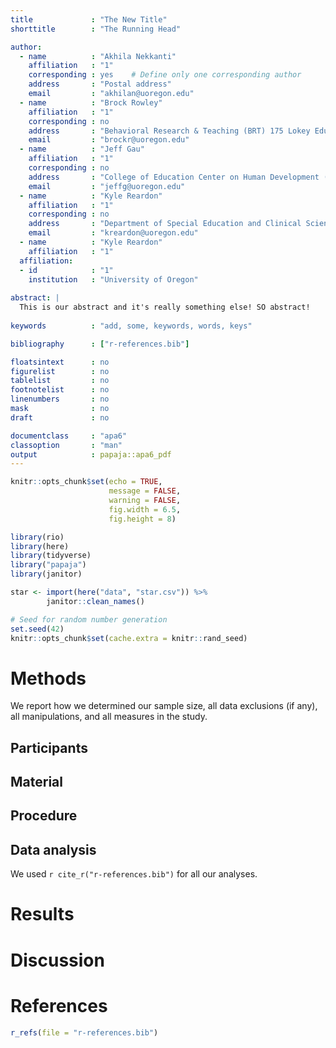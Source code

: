 ```yaml
---
title             : "The New Title"
shorttitle        : "The Running Head"

author: 
  - name          : "Akhila Nekkanti"
    affiliation   : "1"
    corresponding : yes    # Define only one corresponding author
    address       : "Postal address"
    email         : "akhilan@uoregon.edu"
  - name          : "Brock Rowley"
    affiliation   : "1"
    corresponding : no
    address       : "Behavioral Research & Teaching (BRT) 175 Lokey Education 5262                                             University of Oregon Eugene, OR, 97403-5262"
    email         : "brockr@uoregon.edu"
  - name          : "Jeff Gau"
    affiliation   : "1"
    corresponding : no
    address       : "College of Education Center on Human Development (chd.uoregon.edu) University Center                      for Excellence in Developmental Disabilities (UCEDD) 901 East 18th Ave, CSB 354                           Eugene, Oregon 97403"
    email         : "jeffg@uoregon.edu"
  - name          : "Kyle Reardon"
    affiliation   : "1"
    corresponding : no
    address       : "Department of Special Education and Clinical Sciences University of Oregon"
    email         : "kreardon@uoregon.edu"
  - name          : "Kyle Reardon"
    affiliation   : "1"
  affiliation:
  - id            : "1"
    institution   : "University of Oregon"
    
abstract: |
  This is our abstract and it's really something else! SO abstract!
  
keywords          : "add, some, keywords, words, keys"

bibliography      : ["r-references.bib"]

floatsintext      : no
figurelist        : no
tablelist         : no
footnotelist      : no
linenumbers       : no
mask              : no
draft             : no

documentclass     : "apa6"
classoption       : "man"
output            : papaja::apa6_pdf
---
```

```r
knitr::opts_chunk$set(echo = TRUE, 
                      message = FALSE, 
                      warning = FALSE, 
                      fig.width = 6.5, 
                      fig.height = 8)

library(rio)
library(here)
library(tidyverse)
library("papaja")
library(janitor)
```

```r
star <- import(here("data", "star.csv")) %>%  
        janitor::clean_names()
```

```r
# Seed for random number generation
set.seed(42)
knitr::opts_chunk$set(cache.extra = knitr::rand_seed)
```



# Methods
We report how we determined our sample size, all data exclusions (if any), all manipulations, and all measures in the study. <!-- 21-word solution (Simmons, Nelson & Simonsohn, 2012; retrieved from http://ssrn.com/abstract=2160588) -->

## Participants

## Material

## Procedure

## Data analysis
We used `r cite_r("r-references.bib")` for all our analyses.


# Results

# Discussion


\newpage

# References
```r
r_refs(file = "r-references.bib")
```

\begingroup
\setlength{\parindent}{-0.5in}
\setlength{\leftskip}{0.5in}

<div id = "refs"></div>
\endgroup

